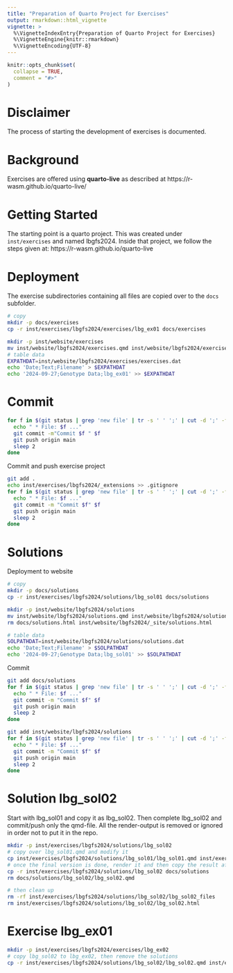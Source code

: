 ```yaml
---
title: "Preparation of Quarto Project for Exercises"
output: rmarkdown::html_vignette
vignette: >
  %\VignetteIndexEntry{Preparation of Quarto Project for Exercises}
  %\VignetteEngine{knitr::rmarkdown}
  %\VignetteEncoding{UTF-8}
---
```


```r
knitr::opts_chunk$set(
  collapse = TRUE,
  comment = "#>"
)
```


# Disclaimer
The process of starting the development of exercises is documented.


# Background
Exercises are offered using __quarto-live__ as described at https://r-wasm.github.io/quarto-live/


# Getting Started
The starting point is a quarto project. This was created under `inst/exercises` and named lbgfs2024. Inside that project, we follow the steps given at: https://r-wasm.github.io/quarto-live


# Deployment
The exercise subdirectories containing all files are copied over to the `docs` subfolder.

```bash
# copy
mkdir -p docs/exercises
cp -r inst/exercises/lbgfs2024/exercises/lbg_ex01 docs/exercises

mkdir -p inst/website/exercises
mv inst/website/lbgfs2024/exercises.qmd inst/website/lbgfs2024/exercises
# table data
EXPATHDAT=inst/website/lbgfs2024/exercises/exercises.dat
echo 'Date;Text;Filename' > $EXPATHDAT
echo '2024-09-27;Genotype Data;lbg_ex01' >> $EXPATHDAT

```


# Commit

```bash
for f in $(git status | grep 'new file' | tr -s ' ' ';' | cut -d ';' -f3);do
  echo " * File: $f ..."
  git commit -m"Commit $f " $f
  git push origin main
  sleep 2
done
```

Commit and push exercise project

```bash
git add .
echo inst/exercises/lbgfs2024/_extensions >> .gitignore
for f in $(git status | grep 'new file' | tr -s ' ' ';' | cut -d ';' -f3);do
  echo " * File: $f ..."
  git commit -m "Commit $f" $f
  git push origin main
  sleep 2
done
```


# Solutions

Deployment to website

```bash
# copy
mkdir -p docs/solutions
cp -r inst/exercises/lbgfs2024/solutions/lbg_sol01 docs/solutions

mkdir -p inst/website/lbgfs2024/solutions
mv inst/website/lbgfs2024/solutions.qmd inst/website/lbgfs2024/solutions
rm docs/solutions.html inst/website/lbgfs2024/_site/solutions.html

# table data
SOLPATHDAT=inst/website/lbgfs2024/solutions/solutions.dat
echo 'Date;Text;Filename' > $SOLPATHDAT
echo '2024-09-27;Genotype Data;lbg_sol01' >> $SOLPATHDAT

```

Commit

```bash
git add docs/solutions
for f in $(git status | grep 'new file' | tr -s ' ' ';' | cut -d ';' -f3);do
  echo " * File: $f ..."
  git commit -m "Commit $f" $f
  git push origin main
  sleep 2
done

git add inst/website/lbgfs2024/solutions
for f in $(git status | grep 'new file' | tr -s ' ' ';' | cut -d ';' -f3);do
  echo " * File: $f ..."
  git commit -m "Commit $f" $f
  git push origin main
  sleep 2
done

```


# Solution lbg_sol02
Start with lbg_sol01 and copy it as lbg_sol02. Then complete lbg_sol02 and commit/push only the qmd-file. All the render-output is removed or ignored in order not to put it in the repo.

```bash
mkdir -p inst/exercises/lbgfs2024/solutions/lbg_sol02
# copy over lbg_sol01.qmd and modify it
cp inst/exercises/lbgfs2024/solutions/lbg_sol01/lbg_sol01.qmd inst/exercises/lbgfs2024/solutions/lbg_sol02/lbg_sol02.qmd
# once the final version is done, render it and then copy the result after render to the website section
cp -r inst/exercises/lbgfs2024/solutions/lbg_sol02 docs/solutions
rm docs/solutions/lbg_sol02/lbg_sol02.qmd

# then clean up
rm -rf inst/exercises/lbgfs2024/solutions/lbg_sol02/lbg_sol02_files
rm inst/exercises/lbgfs2024/solutions/lbg_sol02/lbg_sol02.html
```


# Exercise lbg_ex01

```bash
mkdir -p inst/exercises/lbgfs2024/exercises/lbg_ex02
# copy lbg_sol02 to lbg_ex02, then remove the solutions
cp -r inst/exercises/lbgfs2024/solutions/lbg_sol02/lbg_sol02.qmd inst/exercises/lbgfs2024/exercises/lbg_ex02/lbg_ex02.qmd


```